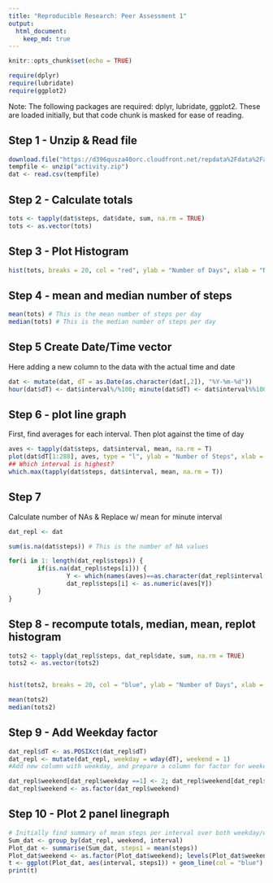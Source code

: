 ```yaml
---
title: "Reproducible Research: Peer Assessment 1"
output: 
  html_document:
    keep_md: true
---
```


```r
knitr::opts_chunk$set(echo = TRUE)

require(dplyr)
require(lubridate)
require(ggplot2)
```

Note: The following packages are required: dplyr, lubridate, ggplot2. 
These are loaded initially, but that code chunk is masked for ease of 
reading. 

## Step 1 - Unzip & Read file

``` r
download.file("https://d396qusza40orc.cloudfront.net/repdata%2Fdata%2Factivity.zip", "activity.zip")
tempfile <- unzip("activity.zip")
dat <- read.csv(tempfile)
```

## Step 2 - Calculate totals

``` r
tots <- tapply(dat$steps, dat$date, sum, na.rm = TRUE)
tots <- as.vector(tots)
```

## Step 3 - Plot Histogram

```r
hist(tots, breaks = 20, col = "red", ylab = "Number of Days", xlab = "Number of steps", main = "Number of Steps per Day")
```

## Step 4 - mean and median number of steps

``` r
mean(tots) # This is the mean number of steps per day
median(tots) # This is the median number of steps per day
```

## Step 5 Create Date/Time vector
Here adding a new column to the data with the actual time and date

``` r
dat <- mutate(dat, dT = as.Date(as.character(dat[,2]), "%Y-%m-%d"))
hour(dat$dT) <- dat$interval%/%100; minute(dat$dT) <- dat$interval%%100
```

## Step 6 - plot line graph
First, find averages for each interval. Then plot against the time of day

```r
aves <- tapply(dat$steps, dat$interval, mean, na.rm = T)
plot(dat$dT[1:288], aves, type = "l", ylab = "Number of Steps", xlab = "Time")
## Which interval is highest?
which.max(tapply(dat$steps, dat$interval, mean, na.rm = T))
```

## Step 7
Calculate number of NAs & Replace w/ mean for minute interval

```r
dat_repl <- dat

sum(is.na(dat$steps)) # This is the number of NA values

for(i in 1: length(dat_repl$steps)) {
        if(is.na(dat_repl$steps[i])) {
                Y <- which(names(aves)==as.character(dat_repl$interval[i]))
                dat_repl$steps[i] <- as.numeric(aves[Y])
        }
}
```

## Step 8 - recompute totals, median, mean, replot histogram

```r
tots2 <- tapply(dat_repl$steps, dat_repl$date, sum, na.rm = TRUE)
tots2 <- as.vector(tots2)


hist(tots2, breaks = 20, col = "blue", ylab = "Number of Days", xlab = "Number of steps", main = "Number of Steps per Day")

mean(tots2)
median(tots2)
```

## Step 9 - Add Weekday factor
``` r
dat_repl$dT <- as.POSIXct(dat_repl$dT)
dat_repl <- mutate(dat_repl, weekday = wday(dT), weekend = 1)
#Add new column with weekday, and prepare a column for factor for weekend

dat_repl$weekend[dat_repl$weekday ==1] <- 2; dat_repl$weekend[dat_repl$weekday ==7] <- 2
dat_repl$weekend <- as.factor(dat_repl$weekend)

```

## Step 10 - Plot 2 panel linegraph
```r
# Initially find summary of mean steps per interval over both weekday/weekend
Sum_dat <- group_by(dat_repl, weekend, interval)
Plot_dat <- summarise(Sum_dat, steps1 = mean(steps))
Plot_dat$weekend <- as.factor(Plot_dat$weekend); levels(Plot_dat$weekend) <- c("Weekday" , "Weekend")
t <- ggplot(Plot_dat, aes(interval, steps1)) + geom_line(col = "blue") + facet_grid(weekend~.) + labs(x = "Interval", y = "Number of Steps")
print(t)
```


